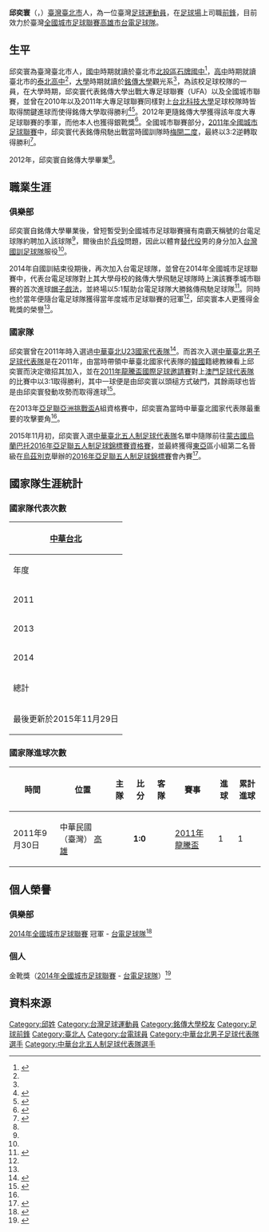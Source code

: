 {{noteta|G1=足球}}
{{Infobox football biography
| name        = 邱奕寰 <br> Chiu I-Huan
| image       = File:Chiu I Huan.jpg
| image_size  = 300px
| fullname    = 邱奕寰
| height      = {{height|m=1.75}}
| birth_date  = {{birth date and age|1990|3|15}}
| birth_place = {{TWN}}（[[中華民國|中華民國]]）臺北市
| position    = [[前鋒_(足球)|前鋒]]
| currentclub = [[台電足球隊|台電]]
| clubnumber  = 10
| years1 = 2008 – 2012
| clubs1 = [[銘傳大學|銘傳大學]]
| caps1  =
| goals1 = 
| years2 = 2012-6 – 2012-8
| clubs2 = [[台電足球隊|台電]]
| caps2  =
| goals2 =
| years3 = 2012-8 –
| clubs3 = [[台灣國訓足球隊|國訓]]
| caps3  =
| goals3 =
| years4 = 2014 – 
| clubs4 = [[台電足球隊|台電]]
| caps4  =
| goals4 =
| nationalyears1 = 2011 -
| nationalteam1  = [[中華台北奧運男子足球隊|中華台北U23]]
| nationalcaps1  = 
| nationalgoals1 = 0
| nationalyears2 = 2011 –
| nationalteam2  = [[中華台北男子足球代表隊|中華台北]]
| nationalcaps2 = 8<ref name="Chiu I-Huan Data">{{cite web|language=en|url=http://int.soccerway.com/players/i-huan-chiu/286729/|title=Chiu I-Huan Data on Soccerway|author=|publisher=Soccerway|date=|accessdate=2015-11-29|archive-date=2016-03-07|archive-url=https://web.archive.org/web/20160307112557/http://int.soccerway.com/players/i-huan-chiu/286729/|dead-url=no}}</ref>
| nationalgoals2 = 1
| pcupdate =  2015年10月27日 (UTC)
| ntupdate = 2015年10月27日 (UTC)
}}

'''邱奕寰'''（{{lang-en|Chiu I-Huan}}，{{bd|1990年|3月15日||}}）[[臺灣|臺灣]][[臺北市|臺北市]]人，為一位臺灣[[足球|足球]][[運動員|運動員]]，在[[足球場|足球場]]上司職[[前鋒|前鋒]]，目前效力於臺灣[[全國城市足球聯賽|全國城市足球聯賽]][[高雄市|高雄市]][[台電足球隊|台電足球隊]]。

== 生平 ==
邱奕寰為臺灣臺北市人，[[國中|國中]]時期就讀於臺北市[[北投區|北投區]][[石牌國中|石牌國中]]<ref name="就學">{{cite web|language=en|url=http://www.ctfa.com.tw/hotnews/1029-2012-.html|title=2012城市聯賽》抉擇 邱奕寰的十字路口|author=|publisher=中華民國足球協會|date=2012-07-12|accessdate=2015-11-29|deadurl=yes|archiveurl=https://web.archive.org/web/20151208153759/http://www.ctfa.com.tw/hotnews/1029-2012-.html|archivedate=2015-12-08}}</ref>，[[高中|高中]]時期就讀臺北市的[[泰北高中|泰北高中]]<ref name="就學"/>，[[大學|大學]]時期就讀於[[銘傳大學|銘傳大學]]觀光系<ref name="就學"/>，為該校足球校隊的一員，在大學時期，邱奕寰代表銘傳大學出戰大專足球聯賽（UFA）以及全國城市聯賽，並曾在2010年以及2011年大專足球聯賽同樣對上[[台北科技大學|台北科技大學]]足球校隊時皆取得關鍵進球而使得銘傳大學取得勝利<ref name="大專學生運動網">{{cite web|language=zh-tw|url=http://www.ssu.org.tw/news/news_content.php?nid=1163|title=[公開男一級] 邱奕寰建功　銘傳氣走北科大開胡|author=|publisher=大專學生運動網|date=2010-12-10|accessdate=2015-11-29|archive-url=https://web.archive.org/web/20151208061151/http://www.ssu.org.tw/news/news_content.php?nid=1163|archive-date=2015-12-08|dead-url=yes}}</ref><ref name="NOWnews">{{cite web|language=zh-tw|url=http://www.nownews.com/n/2011/03/24/544196|title=UFA／邱奕寰破門扳平　銘傳逆轉勝北科大　保住顏面|author=|publisher=NOWnews|date=2011-03-24|accessdate=2015-11-29|archive-date=2015-12-08|archive-url=https://web.archive.org/web/20151208053819/http://www.nownews.com/n/2011/03/24/544196|dead-url=no}}</ref>。2012年更隨銘傳大學獲得該年度大專足球聯賽的季軍，而他本人也獲得銀靴獎<ref name="2012大專足球聯賽">{{cite web|language=zh-tw|url=http://www.ssu.org.tw/news/event_content.php?aid=42|title=100學年度大專運動聯賽最終名次|author=|publisher=大專學生運動網|date=2012-03-17|accessdate=2015-11-29|archive-url=https://web.archive.org/web/20151208073725/http://www.ssu.org.tw/news/event_content.php?aid=42|archive-date=2015-12-08|dead-url=yes}}</ref>。全國城市聯賽部分，[[2011年聯發科技全國城市足球聯賽|2011年全國城市足球聯賽]]中，邱奕寰代表銘傳飛馳出戰當時國訓隊時[[梅開二度|梅開二度]]，最終以3:2逆轉取得勝利<ref name="逆轉國訓">{{cite web|language=zh-tw|url=http://sports.ettoday.net/news/9763|title=城市聯賽／邱奕寰奉獻兩球　銘傳逆轉國訓|author=|publisher=東森新聞雲|date=2011-11-29|accessdate=2015-11-29|archive-date=2015-12-08|archive-url=https://web.archive.org/web/20151208144941/http://sports.ettoday.net/news/9763|dead-url=no}}</ref>。

2012年，邱奕寰自銘傳大學畢業<ref name="就學"/>。

== 職業生涯 ==
=== 俱樂部 ===
邱奕寰自銘傳大學畢業後，曾短暫受到全國城市足球聯賽擁有南霸天稱號的台電足球隊約聘加入該球隊<ref name="就學"/>，爾後由於[[兵役|兵役]]問題，因此以體育[[替代役|替代役]]男的身分加入[[台灣國訓足球隊|台灣國訓足球隊]]服役<ref name="就學"/>。

2014年自國訓結束役期後，再次加入台電足球隊，並曾在2014年全國城市足球聯賽中，代表台電足球隊對上其大學母校的銘傳大學飛馳足球隊時上演該賽季城市聯賽的首次進球[[帽子戲法|帽子戲法]]，並終場以5:1幫助台電足球隊大勝銘傳飛馳足球隊<ref name="帽子戲法">{{cite web|language=zh-tw|url=http://www.ctfa.com.tw/hotnews/2036-2014-06-12-06-16-43.html|title=城市聯賽》又是大勝 台電邱奕寰戴帽痛擊銘傳|author=|publisher=中華民國足球協會|date=2014-06-12|accessdate=2015-11-29|deadurl=yes|archiveurl=https://web.archive.org/web/20160421015407/http://www.ctfa.com.tw/hotnews/2036-2014-06-12-06-16-43.html|archivedate=2016-04-21}}</ref>。同時也於當年便隨台電足球隊獲得當年度城市足球聯賽的冠軍<ref name="全國城市足球聯賽"/>，邱奕寰本人更獲得金靴獎的榮譽<ref name="金靴獎"/>。

=== 國家隊 ===
邱奕寰曾在2011年時入選過[[中華台北奧運男子足球隊|中華臺北U23國家代表隊]]<ref name="U23">{{cite web|language=zh-tw|url=https://tw.news.yahoo.com/%E4%B8%AD%E8%8F%AF%E7%94%B7%E8%B6%B3%E6%94%BB%E5%A0%85-%E5%AF%84%E6%9C%9B%E9%82%B1%E5%A5%95%E5%AF%B0-213000180--sow.html|title=中華男足攻堅 寄望邱奕寰|author=李弘斌|publisher=中國時報|date=2013-03-01|accessdate=2015-11-29|archive-date=2016-03-05|archive-url=https://web.archive.org/web/20160305204459/https://tw.news.yahoo.com/%E4%B8%AD%E8%8F%AF%E7%94%B7%E8%B6%B3%E6%94%BB%E5%A0%85-%E5%AF%84%E6%9C%9B%E9%82%B1%E5%A5%95%E5%AF%B0-213000180--sow.html|dead-url=no}}</ref>。而首次入選[[中華台北男子足球代表隊|中華臺北男子足球代表隊]]是在2011年，由當時帶領中華臺北國家代表隊的[[韓國|韓國]]籍總教練{{en-link|李泰昊|Lee Tae-ho}}看上邱奕寰而決定徵招其加入，並在[[2011年龍騰盃國際足球邀請賽|2011年龍騰盃國際足球邀請賽]]對上[[澳門足球代表隊|澳門足球代表隊]]的比賽中以3:1取得勝利，其中一球便是由邱奕寰以頭槌方式破門，其餘兩球也皆是由邱奕寰發動攻勢而取得進球<ref name="龍騰盃">{{cite web|language=zh-tw|url=https://tw.news.yahoo.com/%E9%B3%B4%E9%A9%9A%E4%BA%BA-%E9%82%B1%E5%A5%95%E5%AF%B0%E6%92%A5%E9%9B%B2%E8%A6%8B%E6%97%A5-213000075.html|title=一鳴驚人 邱奕寰撥雲見日|author=李弘斌|publisher=中國時報|date=2011-10-02|accessdate=2015-11-29|archive-date=2016-03-05|archive-url=https://web.archive.org/web/20160305195549/https://tw.news.yahoo.com/%E9%B3%B4%E9%A9%9A%E4%BA%BA-%E9%82%B1%E5%A5%95%E5%AF%B0%E6%92%A5%E9%9B%B2%E8%A6%8B%E6%97%A5-213000075.html|dead-url=no}}</ref>。

在2013年[[亞足聯|亞足聯]][[亞洲挑戰盃|亞洲挑戰盃]]A組資格賽中，邱奕寰為當時中華臺北國家代表隊最重要的攻擊要角<ref name="U23"/>。

2015年11月初，邱奕寰入選[[中華台北五人制足球代表隊|中華臺北五人制足球代表隊]]名單中隨隊前往[[蒙古國|蒙古國]][[烏蘭巴托|烏蘭巴托]][[2016年亞足聯五人制足球錦標賽資格賽|2016年亞足聯五人制足球錦標賽資格賽]]，並最終獲得[[東亞|東亞]]區小組第二名晉級在[[烏茲別克|烏茲別克]]舉辦的[[2016年亞足聯五人制足球錦標賽|2016年亞足聯五人制足球錦標賽]]會內賽<ref name="五人制">{{cite web|language=zh-tw|url=https://sports.ettoday.net/news/594557|title=中華五人制明出征蒙古　爭取亞洲盃資格|author=魏立信|publisher=東森新聞雲|date=2015-11-15|accessdate=2015-11-29|archive-date=2015-12-08|archive-url=https://web.archive.org/web/20151208153354/https://sports.ettoday.net/news/594557|dead-url=no}}</ref>。

== 國家隊生涯統計 ==
=== 國家隊代表次數 ===

{| class="wikitable" style="text-align:center"
! colspan=4 | [[中華台北男子足球代表隊|中華台北]]
|-
!年度!!{{Tooltip|出賽|Appearances}}!!進球!!{{Tooltip|參考|參考}}
|-
|2011||2||1
|rowspan="6"|<ref name="Chiu I-Huan Data"/>
|-
|2013||3||0
|-
|2014||3||0
|-
!總計||8||1
|-
!colspan="5"| 最後更新於2015年11月29日
|}

=== 國家隊進球次數 ===
{|width=90% class="wikitable" style="text-align: center; font-size: 100%"
!時間!!位置!!主隊!!比分!!客隊!!賽事!!進球!!累計進球
|-
|2011年9月30日||align=left|{{flagicon|ROC}}中華民國（臺灣） [[高雄|高雄]]||align=center|{{fb|Chinese Taipei}}||'''1:0''' ||align=center|{{fb|Macau}}||[[龍騰盃國際足球邀請賽|2011年龍騰盃]]||1||1
|}

== 個人榮譽 ==
=== 俱樂部 ===
;[[2014年全國城市足球聯賽|2014年全國城市足球聯賽]] 冠軍 - [[台電足球隊|台電足球隊]]<ref name="全國城市足球聯賽">{{cite web|language=en|url=http://www.ctfa.com.tw/tournament/2252-2014-.html|title=2014全國城市足球聯賽 成績表|author=|publisher=中華民國足球協會|date=2014-12-03|accessdate=2015-10-30|deadurl=yes|archiveurl=https://web.archive.org/web/20160421161331/http://www.ctfa.com.tw/tournament/2252-2014-.html|archivedate=2016年4月21日|df=}}</ref>
=== 個人 ===
;金靴獎（[[2014年全國城市足球聯賽|2014年全國城市足球聯賽]] - [[台電足球隊|台電足球隊]]）<ref name="金靴獎">{{cite web|language=en|url=http://epl.appledaily.com.tw/articles/339-%E9%82%B1%E5%A5%95%E5%AF%B0%EF%BC%9A%E5%8F%B0%E7%81%A3%E8%B6%B3%E7%90%83%E6%AC%A0%E7%BC%BA%E4%BC%81%E6%A5%AD%E7%9A%84%E9%87%8D%E8%A6%96/|title=邱奕寰：台灣足球欠缺企業的重視|author=|publisher=蘋果足球|date=2014-12-14|accessdate=2015-11-29|deadurl=yes|archiveurl=https://web.archive.org/web/20160304094353/http://epl.appledaily.com.tw/articles/339-%E9%82%B1%E5%A5%95%E5%AF%B0%EF%BC%9A%E5%8F%B0%E7%81%A3%E8%B6%B3%E7%90%83%E6%AC%A0%E7%BC%BA%E4%BC%81%E6%A5%AD%E7%9A%84%E9%87%8D%E8%A6%96/|archivedate=2016-03-04}}</ref>

== 資料來源 ==
{{reflist|2}}


{{台電足球隊球員名單}}
{{2015年東亞盃資格賽中華台北男子足球代表隊}}
{{2016年亞足聯五人制足球錦標賽中華台北五人制足球代表隊}}
{{DEFAULTSORT:Chiu邱}}
[[Category:邱姓|Category:邱姓]]
[[Category:台灣足球運動員|Category:台灣足球運動員]]
[[Category:銘傳大學校友|Category:銘傳大學校友]]
[[Category:足球前鋒|Category:足球前鋒]]
[[Category:臺北人|Category:臺北人]]
[[Category:台電球員|Category:台電球員]]
[[Category:中華台北男子足球代表隊選手|Category:中華台北男子足球代表隊選手]]
[[Category:中華台北五人制足球代表隊選手|Category:中華台北五人制足球代表隊選手]]